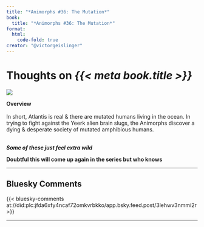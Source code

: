 ```yaml
---
title: "*Animorphs #36: The Mutation*"
book:
  title: "*Animorphs #36: The Mutation*"
format:
  html:
    code-fold: true
creator: "@victorgeislinger"
---
```


# Thoughts on *{{< meta book.title >}}*

::: {layout="[30,70]"}
![](https://books.google.com/books/content?id=hWYwDwAAQBAJ&printsec=frontcover&img=2)

**Overview** <br/>
<br/>
In short, Atlantis is real & there are mutated humans living in the ocean.
In trying to fight against the Yeerk alien brain slugs, the Animorphs discover a
dying & desperate society of mutated amphibious humans.
<br/>
<br/>


:::


***Some of these just feel extra wild***



**Doubtful this will come up again in the series but who knows**

--- 

:::{.callout-note icon=false}

## Bluesky Comments

{{< bluesky-comments at://did:plc:jfda6xfy4ncaf72omkvrbkko/app.bsky.feed.post/3lehwv3nmmi2r >}}


:::
---